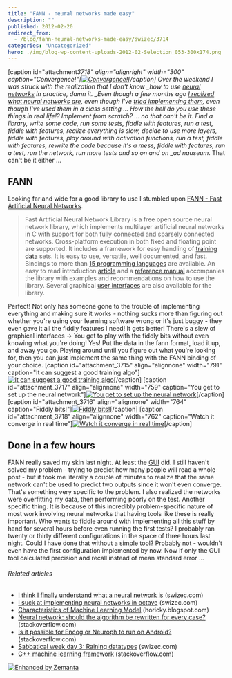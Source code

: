 ```yaml
---
title: "FANN - neural networks made easy"
description: ""
published: 2012-02-20
redirect_from:
  - /blog/fann-neural-networks-made-easy/swizec/3714
categories: "Uncategorized"
hero: ./img/blog-wp-content-uploads-2012-02-Selection_053-300x174.png
---
```


\[caption id="attachment*3718" align="alignright" width="300" caption="Convergence!"][![Convergence!](./img/blog-wp-content-uploads-2012-02-Selection_053-300x174.png "Convergence!")](./img/blog-wp-content-uploads-2012-02-Selection_053.png)\[/caption] Over the weekend I was struck with the realization that I don't know \_how to use [neural networks](http://en.wikipedia.org/wiki/Neural_network "Neural network") in practice, damn it. \_Even though a few months ago [I realized what neural networks are](http://swizec.com/blog/i-think-i-finally-understand-what-a-neural-network-is/swizec/2891 "I think I finally understand what a neural network is"), even though I've [tried implementing them](http://swizec.com/blog/i-suck-at-implementing-neural-networks-in-octave/swizec/2929 "I suck at implementing neural networks in octave"), even though I've used them in a class setting ... How the hell do you use these things in real life!? Implement from scratch? ... no that can't be it. Find a library, write some code, run some tests, fiddle with features, run a test, fiddle with features, realize everything is slow, decide to use more layers, fiddle with features, play around with activation functions, run a test, fiddle with features, rewrite the code because it's a mess, fiddle with features, run a test, run the network, run more tests and so on and on \_ad nauseum*. That can't be it either ...

## FANN

Looking far and wide for a good library to use I stumbled upon [FANN - Fast Artificial Neural Networks](http://leenissen.dk/fann/wp/).

> Fast Artificial Neural Network Library is a free open source neural network library, which implements multilayer artificial neural networks in C with support for both fully connected and sparsely connected networks. Cross-platform execution in both fixed and floating point are supported. It includes a framework for easy handling of [training data](http://en.wikipedia.org/wiki/Training_set "Training set") sets. It is easy to use, versatile, well documented, and fast. Bindings to more than [15 programming languages](http://leenissen.dk/fann/wp/language-bindings/) are available. An easy to read introduction [article](http://fann.sf.net/fann_en.pdf) and a [reference manual](http://leenissen.dk/fann/html/index.html) accompanies the library with examples and recommendations on how to use the library. Several graphical [user interfaces](http://leenissen.dk/fann/wp/graphical-interface/) are also available for the library.

Perfect! Not only has someone gone to the trouble of implementing everything and making sure it works - nothing sucks more than figuring out whether you're using your learning software wrong or it's just buggy - they even gave it all the fiddly features I need! It gets better! There's a slew of graphical interfaces -> You get to play with the fiddly bits without even knowing what you're doing! Yes! Put the data in the fann format, load it up, and away you go. Playing around until you figure out what you're looking for, then you can just implement the same thing with the FANN binding of your choice. \[caption id="attachment_3715" align="alignnone" width="791" caption="It can suggest a good training algo"][![It can suggest a good training algo](http://swizec.com/blog/wp-content/uploads/2012/02/Selection_050.png "It can suggest a good training algo")](./img/blog-wp-content-uploads-2012-02-Selection_050.png)\[/caption] \[caption id="attachment_3717" align="alignnone" width="759" caption="You get to set up the neural network"][![You get to set up the neural network](http://swizec.com/blog/wp-content/uploads/2012/02/Selection_052.png "You get to set up the neural network")](./img/blog-wp-content-uploads-2012-02-Selection_052.png)\[/caption] \[caption id="attachment_3716" align="alignnone" width="764" caption="Fiddly bits!"][![Fiddly bits!](http://swizec.com/blog/wp-content/uploads/2012/02/Selection_051.png "Fiddly bits!")](./img/blog-wp-content-uploads-2012-02-Selection_051.png)\[/caption] \[caption id="attachment_3718" align="alignnone" width="762" caption="Watch it converge in real time"][![Watch it converge in real time](http://swizec.com/blog/wp-content/uploads/2012/02/Selection_053.png "Watch it converge in real time")](http://swizec.com/blog/wp-content/uploads/2012/02/Selection_053.png)\[/caption]

## Done in a few hours

FANN really saved my skin last night. At least the [GUI](http://en.wikipedia.org/wiki/Graphical_user_interface "Graphical user interface") did. I still haven't solved my problem - trying to predict how many people will read a whole post - but it took me literally a couple of minutes to realize that the same network can't be used to predict two outputs since it won't even converge. That's something very specific to the problem. I also realized the networks were overfitting my data, then performing poorly on the test. Another specific thing. It is because of this incredibly problem-specific nature of most work involving neural networks that having tools like these is really important. Who wants to fiddle around with implementing all this stuff by hand for several hours before even running the first tests? I probably ran twenty or thirty different configurations in the space of three hours last night. Could I have done that without a simple tool? Probably not - wouldn't even have the first configuration implemented by now. Now if only the GUI tool calculated precision and recall instead of mean standard error ...

###### Related articles

- [I think I finally understand what a neural network is](http://swizec.com/blog/i-think-i-finally-understand-what-a-neural-network-is/swizec/2891) (swizec.com)
- [I suck at implementing neural networks in octave](http://swizec.com/blog/i-suck-at-implementing-neural-networks-in-octave/swizec/2929) (swizec.com)
- [Characteristics of Machine Learning Model](http://horicky.blogspot.com/2012/02/characteristics-of-machine-learning.html) (horicky.blogspot.com)
- [Neural network: should the algorithm be rewritten for every case?](http://stackoverflow.com/questions/8595741/neural-network-should-the-algorithm-be-rewritten-for-every-case) (stackoverflow.com)
- [Is it possible for Encog or Neuroph to run on Android?](http://stackoverflow.com/questions/8697054/is-it-possible-for-encog-or-neuroph-to-run-on-android) (stackoverflow.com)
- [Sabbatical week day 3: Raining datatypes](http://swizec.com/blog/sabbatical-week-day-3-raining-datatypes/swizec/3293) (swizec.com)
- [C++ machine learning framework](http://stackoverflow.com/questions/8682766/c-machine-learning-framework) (stackoverflow.com)

[![Enhanced by Zemanta](http://img.zemanta.com/zemified_e.png?x-id=3b9f04bc-86a6-49e2-b0f1-6044eb94681d)](http://www.zemanta.com/ "Enhanced by Zemanta")
